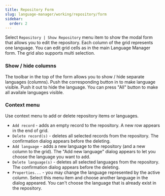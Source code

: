 ```yaml
---
title: Repository Form
slug: language-manager/working/repository/form
sidebar:
  order: 2
---
```


Select `Repository | Show Repository` menu item to show the modal form that allows you to edit the repository. Each column of the grid represents one language. 
You can edit grid cells as in the main Language Manager form. 
The grid also supports multi selection.


### Show / hide columns

The toolbar in the top of the form allows you to show / hide separate languages (columns). Push the corresponding button in to make language visible. Push it out to hide the language. You can press "All" button to make all availale languages visible.


### Context menu

Use context menu to add or delete repository items or languages.

+ `Add record` - adds an empty record to the repository. A new row appears in the end of grid.
+ `Delete record(s)` - deletes all selected records from the repository. The confirmation dialog appears before the deleting.
+ `Add language` - adds a new language to the repository (and a new column to the grid). The "Add new language" dialog appears to let you choose the language you want to add.
+ `Delete language(s)` - deletes all selected languages from the repository. The confirmation dialog appears before the deleting.
+ `Properties...` - you may change the language represented by the active column. Select this menu item and choose another language in the dialog appeared. You can't choose the language that is already exist in the repository. 